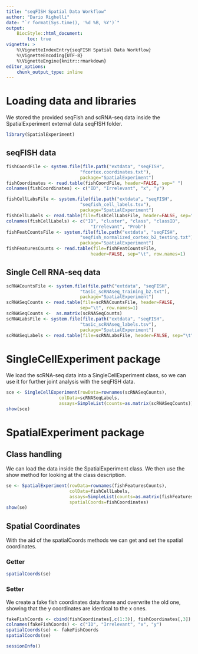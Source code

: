 ```yaml
---
title: "seqFISH Spatial Data Workflow"
author: "Dario Righelli"
date: "`r format(Sys.time(), '%d %B, %Y')`"
output: 
    BiocStyle::html_document:
        toc: true
vignette: >
    %\VignetteIndexEntry{seqFISH Spatial Data Workflow}
    %\VignetteEncoding{UTF-8}
    %\VignetteEngine{knitr::rmarkdown}
editor_options: 
    chunk_output_type: inline
---
```


# Loading data and libraries

We stored the provided seqFish and scRNA-seq data inside the SpatialExperiment
external data seqFISH folder.

```r
library(SpatialExperiment)
```


## seqFISH data

```r
fishCoordFile <- system.file(file.path("extdata", "seqFISH",
                            "fcortex.coordinates.txt"), 
                            package="SpatialExperiment")
fishCoordinates <- read.table(fishCoordFile, header=FALSE, sep=" ")
colnames(fishCoordinates) <- c("ID", "Irrelevant", "x", "y")

fishCellLabsFile <- system.file(file.path("extdata", "seqFISH", 
                            "seqfish_cell_labels.tsv"),
                            package="SpatialExperiment")
fishCellLabels <- read.table(file=fishCellLabsFile, header=FALSE, sep="\t")
colnames(fishCellLabels) <- c("ID", "cluster", "class", "classID", 
                                "Irrelevant", "Prob")
fishFeatCountsFile <- system.file(file.path("extdata", "seqFISH",
                            "seqfish_normalized_cortex_b2_testing.txt"), 
                            package="SpatialExperiment")
fishFeaturesCounts <- read.table(file=fishFeatCountsFile, 
                                header=FALSE, sep="\t", row.names=1)
```

## Single Cell RNA-seq data

```r
scRNACountsFile <- system.file(file.path("extdata", "seqFISH", 
                            "tasic_scRNAseq_training_b2.txt"),
                            package="SpatialExperiment")
scRNASeqCounts <- read.table(file=scRNACountsFile, header=FALSE, 
                            sep="\t", row.names=1)
scRNASeqCounts <-  as.matrix(scRNASeqCounts)
scRNALabsFile <- system.file(file.path("extdata", "seqFISH", 
                            "tasic_scRNAseq_labels.tsv"),
                            package="SpatialExperiment")
scRNASeqLabels <- read.table(file=scRNALabsFile, header=FALSE, sep="\t")
```

# SingleCellExperiment package

We load the scRNA-seq data into a SingleCellExperiment class, so we can use it
for further joint analysis with the seqFISH data.

```r
sce <- SingleCellExperiment(rowData=rownames(scRNASeqCounts), 
                    colData=scRNASeqLabels,
                    assays=SimpleList(counts=as.matrix(scRNASeqCounts)))
show(sce)
```


# SpatialExperiment package


## Class handling

We can load the data inside the SpatialExperiment class.
We then use the show method for looking at the class description.

```r
se <- SpatialExperiment(rowData=rownames(fishFeaturesCounts),
                        colData=fishCellLabels,
                        assays=SimpleList(counts=as.matrix(fishFeaturesCounts)),
                        spatialCoords=fishCoordinates)
show(se)
```


## Spatial Coordinates

With the aid of the spatialCoords methods we can get and set the spatial coordinates.

### Getter

```r
spatialCoords(se)
```

### Setter

We create a fake fish coordinates data frame and overwrite the old one,
showing that the y coordinates are identical to the x ones.

```r
fakeFishCoords <- cbind(fishCoordinates[,c(1:3)], fishCoordinates[,3])
colnames(fakeFishCoords) <- c("ID", "Irrelevant", "x", "y")
spatialCoords(se) <- fakeFishCoords
spatialCoords(se)
```

```r
sessionInfo()
```

